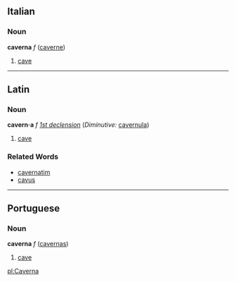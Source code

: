 ==Italian==
===Noun===
'''caverna''' ''f'' ([[caverne]])

# [[cave]]

----

==Latin==
===Noun===
'''cavern·a''' ''f'' ''[[Wiktionary Appendix:Latin first declension|1st declension]]'' (''Diminutive:'' [[cavernula]])

# [[cave]]
===Related Words===
*[[cavernatim]]
*[[cavus]]
----

==Portuguese==
===Noun===
'''caverna''' ''f'' ([[cavernas]])

# [[cave]]

[[pl:Caverna]]